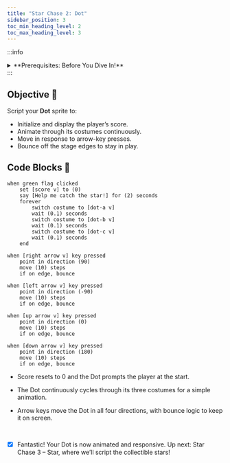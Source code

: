 ```yaml
---
title: "Star Chase 2: Dot"
sidebar_position: 3
toc_min_heading_level: 2
toc_max_heading_level: 3
---
```


:::info
<details style={{border:'none'}}>
    <summary>**Prerequisites: Before You Dive In!**</summary>

- You have completed **Setup** and **Star Chase 1 – Importing Assets**.  
- Your **Dot** sprite is imported, visible, and selected.  
- You know where to find the **Events**, **Motion**, **Control**, **Looks**, and **Variables** blocks.  
</details>
:::

## Objective 🧐

Script your **Dot** sprite to:

- Initialize and display the player’s score.  
- Animate through its costumes continuously.  
- Move in response to arrow-key presses.  
- Bounce off the stage edges to stay in play.

## Code Blocks 🧱
```scratch
when green flag clicked
    set [score v] to (0)
    say [Help me catch the star!] for (2) seconds
    forever
        switch costume to [dot-a v]
        wait (0.1) seconds
        switch costume to [dot-b v]
        wait (0.1) seconds
        switch costume to [dot-c v]
        wait (0.1) seconds
    end

when [right arrow v] key pressed
    point in direction (90)
    move (10) steps
    if on edge, bounce

when [left arrow v] key pressed
    point in direction (-90)
    move (10) steps
    if on edge, bounce

when [up arrow v] key pressed
    point in direction (0)
    move (10) steps
    if on edge, bounce

when [down arrow v] key pressed
    point in direction (180)
    move (10) steps
    if on edge, bounce
```
- Score resets to 0 and the Dot prompts the player at the start.

- The Dot continuously cycles through its three costumes for a simple animation.

- Arrow keys move the Dot in all four directions, with bounce logic to keep it on screen.

<br />

- [x] Fantastic! Your Dot is now animated and responsive. Up next: Star Chase 3 – Star, where we’ll script the collectible stars!